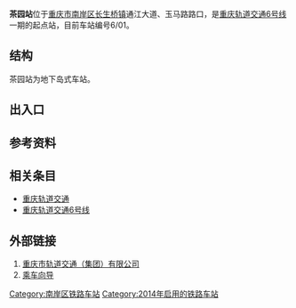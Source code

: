 {{Infobox station
|name=茶园
|eng_name=Chayuan
|linecolour={{重庆轨道交通颜色|6}}
|image=
|caption=
|code={{重庆轨道交通车站编号||6|0|1}}
|country={{PRC}}
|borough=[[重庆市|重庆市]][[南岸区|南岸区]][[长生桥镇|长生桥镇]]
|address=通江大道
|coordinates={{coord|29.490616|106.639221|display=inline,title}}
|owned=[[重庆市轨道交通（集团）有限公司|重庆市轨道交通（集团）有限公司]]
|operator=[[重庆市轨道交通（集团）有限公司|重庆市轨道交通（集团）有限公司]]
|line={{重庆轨道交通线路名|6|narrow|long}}
|levels=2层
|interchange=
|structure=地下车站
|platform=1座[[岛式站台|岛式站台]]
|tracks=2条
|exits=4个
|opened=2014年12月30日<ref>{{cite web|url=https://weibo.com/2152519810/BD7kpkfKL|title=#富民兴渝#6号线五里店～茶园段全长18.3公里，定于12月30日开通试运营。|date=2014-12-29}}</ref>
|services={{adjacent stations|system=重庆轨道交通
|line1=6<!--|left1=蔷薇路-->|right1=邱家湾
}}
|timetable={{车站首末班时刻|重庆轨道交通|茶园}}
}}
'''茶园站'''位于[[重庆市|重庆市]][[南岸区|南岸区]][[长生桥镇|长生桥镇]]通江大道、玉马路路口，是[[重庆轨道交通|重庆轨道交通]][[重庆轨道交通6号线|6号线]]一期的起点站，目前车站编号6/01。

== 结构 ==
茶园站为地下岛式车站。
{{城轨车站结构
|floor1=B1|label1A=站厅|text1A={{重庆轨道交通设施列表|票务|出口|2a=1‒4|无障碍电梯}}
|floor2=B2|label2A=站台|text2A={{重庆轨道交通设施列表|无障碍卫生间|无障碍电梯}}
 |map2A={{PlatformMap|I|system=重庆轨道交通|line=6<!--|next1=蔷薇路-->|next2=邱家湾|boundL=soft|switchL1=XVR}}}}

== 出入口 ==
{{重庆轨道交通出口列表|allopen=1|
{{重庆轨道交通出口|1|玉马路|}}
{{重庆轨道交通出口|2|通江大道||acc=1}}
{{重庆轨道交通出口|3|玉马路|悦地购物中心}}
{{重庆轨道交通出口|4|玉马路|}}
}}

== 参考资料 ==
{{reflist}}

== 相关条目 ==
*[[重庆轨道交通|重庆轨道交通]]
*[[重庆轨道交通6号线|重庆轨道交通6号线]]

== 外部链接 ==
#[https://www.cqmetro.cn 重庆市轨道交通（集团）有限公司]{{Wayback|url=https://www.cqmetro.cn/ |date=20210523085253 }}
#[https://www.cqmetro.cn/yyfw/ccxd/default_1.shtml 乘车向导]{{Wayback|url=https://www.cqmetro.cn/yyfw/ccxd/default_1.shtml |date=20210523085318 }}

{{重庆轨道交通6号线}}
[[Category:南岸区铁路车站|Category:南岸区铁路车站]]
[[Category:2014年启用的铁路车站|Category:2014年启用的铁路车站]]